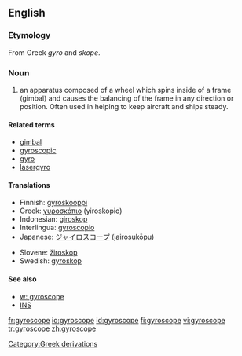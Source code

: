 ==English==
=== Etymology ===
From Greek ''gyro'' and ''skope''.

=== Noun ===
#an apparatus composed of a wheel which spins inside of a frame (gimbal) and causes the balancing of the frame in any direction or position. Often used in helping to keep aircraft and ships steady.

====Related terms====
*[[gimbal]]
*[[gyroscopic]]
*[[gyro]]
*[[lasergyro]]

==== Translations ====
{{top}}
*Finnish: [[gyroskooppi]]
*Greek: [[γυροσκόπιο]] (yiroskopio) {{n}}
*Indonesian: [[giroskop]]
*Interlingua: [[gyroscopio]]
*Japanese: [[ジャイロスコープ]] (jairosukōpu)
{{mid}}
*Slovene: [[žiroskop]] {{m}}
*Swedish: [[gyroskop]] {{n}}
{{bottom}}

==== See also====
*[[w: gyroscope]]
*[[INS]]

[[Category:Greek derivations]]

[[fr:gyroscope]]
[[io:gyroscope]]
[[id:gyroscope]]
[[fi:gyroscope]]
[[vi:gyroscope]]
[[tr:gyroscope]]
[[zh:gyroscope]]